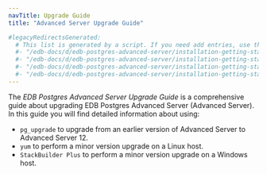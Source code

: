 ```yaml
---
navTitle: Upgrade Guide
title: "Advanced Server Upgrade Guide"

#legacyRedirectsGenerated:
  # This list is generated by a script. If you need add entries, use the `legacyRedirects` key.
  #- "/edb-docs/d/edb-postgres-advanced-server/installation-getting-started/upgrade-guide/13/index.html"
  #- "/edb-docs/d/edb-postgres-advanced-server/installation-getting-started/upgrade-guide/13/conclusion.html"
  #- "/edb-docs/d/edb-postgres-advanced-server/installation-getting-started/upgrade-guide/13/introduction.html"
  #- "/edb-docs/d/edb-postgres-advanced-server/installation-getting-started/upgrade-guide/13/genindex.html"
---
```


The *EDB Postgres Advanced Server Upgrade Guide* is a comprehensive guide about upgrading EDB Postgres Advanced Server (Advanced Server). In this guide you will find detailed information about using:

-   `pg_upgrade` to upgrade from an earlier version of Advanced Server to Advanced Server 12.
-   `yum` to perform a minor version upgrade on a Linux host.
-   `StackBuilder Plus` to perform a minor version upgrade on a Windows host.
